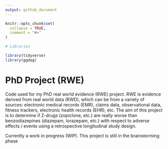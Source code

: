 ```yaml
---
output: github_document
---
```


<!-- README.md is generated from README.Rmd. Please edit that file -->

```r
knitr::opts_chunk$set(
  collapse = TRUE,
  comment = "#>"
)
```

```r

# Libraries 

library(tidyverse)
library(ggdag)

```

# PhD Project (RWE)

<!-- badges: start -->
<!-- badges: end -->

Code used for my PhD real world evidence (RWE) project. RWE is evidence derived from real world data (RWD), which can be from a variety of sources: electronic medical records (EMR), claims data, observational data, fitness trackers, electronic health records (EHR), etc. The aim of this project is to determine if Z-drugs (zopiclone, etc.) are really worse than benzodiazepines (diazepam, lorazepam, etc.) with respect to adverse effects / events using a retrospective longitudinal study design. 

Currently a work in progress (WIP). This project is still in the brainstorming phase


